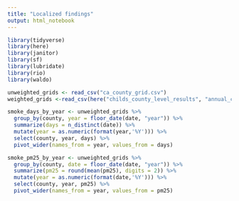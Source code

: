 ```yaml
---
title: "Localized findings"
output: html_notebook
---
```



```r
library(tidyverse)
library(here)
library(janitor)
library(sf)
library(lubridate)
library(rio)
library(waldo)
```

```r
unweighted_grids <- read_csv("ca_county_grid.csv")
weighted_grids <-read_csv(here("childs_county_level_results", "annual_county_smokePM.csv"))
```

```r
smoke_days_by_year <- unweighted_grids %>% 
  group_by(county, year = floor_date(date, "year")) %>% 
  summarize(days = n_distinct(date)) %>% 
  mutate(year = as.numeric(format(year,'%Y'))) %>% 
  select(county, year, days) %>% 
  pivot_wider(names_from = year, values_from = days)

```

```r
smoke_pm25_by_year <- unweighted_grids %>% 
  group_by(county, date = floor_date(date, "year")) %>% 
  summarize(pm25 = round(mean(pm25), digits = 2)) %>% 
  mutate(year = as.numeric(format(date,'%Y'))) %>% 
  select(county, year, pm25) %>% 
  pivot_wider(names_from = year, values_from = pm25)

```

